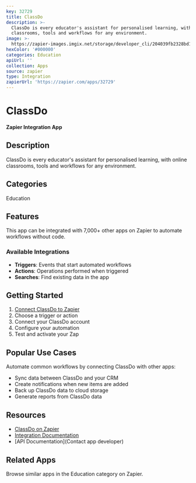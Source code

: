 ```yaml
---
key: 32729
title: ClassDo
description: >-
  ClassDo is every educator's assistant for personalised learning, with online
  classrooms, tools and workflows for any environment.
image: >-
  https://zapier-images.imgix.net/storage/developer_cli/204039fb2328bd155ae323b82f3fa892.png?auto=format%2Ccompress&ixlib=python-3.0.0&q=50
hexColor: '#000000'
categories: Education
apiUrl: ''
collection: Apps
source: zapier
type: Integration
zapierUrl: 'https://zapier.com/apps/32729'
---
```

# ClassDo

**Zapier Integration App**

## Description

ClassDo is every educator's assistant for personalised learning, with online classrooms, tools and workflows for any environment.

## Categories

Education

## Features

This app can be integrated with 7,000+ other apps on Zapier to automate workflows without code.

### Available Integrations

- **Triggers**: Events that start automated workflows
- **Actions**: Operations performed when triggered
- **Searches**: Find existing data in the app

## Getting Started

1. [Connect ClassDo to Zapier](https://zapier.com/apps/32729)
2. Choose a trigger or action
3. Connect your ClassDo account
4. Configure your automation
5. Test and activate your Zap

## Popular Use Cases

Automate common workflows by connecting ClassDo with other apps:

- Sync data between ClassDo and your CRM
- Create notifications when new items are added
- Back up ClassDo data to cloud storage
- Generate reports from ClassDo data

## Resources

- [ClassDo on Zapier](https://zapier.com/apps/32729)
- [Integration Documentation](https://zapier.com/apps/32729/integrations)
- [API Documentation](Contact app developer)

## Related Apps

Browse similar apps in the Education category on Zapier.
